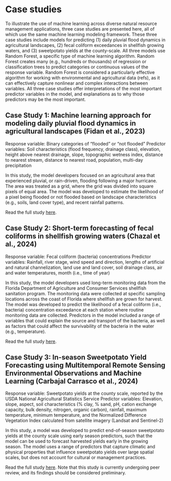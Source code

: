 # Case studies

To illustrate the use of machine learning across diverse natural resource management applications, three case studies are presented here, all of which use the same machine learning modeling framework. These three case studies include models for predicting (1) daily pluvial flood dynamics in agricultural landscapes, (2) fecal coliform exceedances in shellfish growing waters, and (3) sweetpotato yields at the county-scale. All three models use Random Forest, a specific type of machine learning algorithm. Random Forest creates many (e.g., hundreds or thousands) of regression or classification trees to predict categories or continuous values of the response variable. Random Forest is considered a particularly effective algorithm for working with environmental and agricultural data (refs), as it can effectively capture nonlinear and complex interactions between variables. All three case studies offer interpretations of the most important predictor variables in the model, and explanations as to why those predictors may be the most important. 

## Case Study 1: Machine learning approach for modeling daily pluvial flood dynamics in agricultural landscapes (Fidan et al., 2023)

Response variable: Binary categories of “flooded” or “not flooded”
Predictor variables: Soil characteristics (flood frequency, drainage class), elevation, height above nearest drainage, slope, topographic wetness index, distance to nearest stream, distance to nearest road, population, multi-day precipitation

In this study, the model developers focused on an agricultural area that experienced pluvial, or rain-driven, flooding following a major hurricane. The area was treated as a grid, where the grid was divided into square pixels of equal area. The model was developed to estimate the likelihood of a pixel being flooded or not flooded based on landscape characteristics (e.g., soils, land cover type), and recent rainfall patterns.

Read the full study [here](https://www.sciencedirect.com/science/article/pii/S1364815223001445?dgcid=author). 

## Case Study 2: Short-term forecasting of fecal coliforms in shellfish growing waters (Chazal et al., 2024)

Response variable: Fecal coliform (bacteria) concentrations
Predictor variables: Rainfall, river stage, wind speed and direction, lengths of artificial and natural channelization, land use and land cover, soil drainage class, air and water temperatures, month (i.e., time of year)

In this study, the model developers used long-term monitoring data from the Florida Department of Agriculture and Consumer Services shellfish sanitation program. The monitoring data were collected at specific sampling locations across the coast of Florida where shellfish are grown for harvest. The model was developed to predict the likelihood of a fecal coliform (i.e., bacteria) concentration exceedance at each station where routine monitoring data are collected. Predictors in the model included a range of variables that could explain the source and transport of the bacteria, as well as factors that could affect the survivability of the bacteria in the water (e.g., temperature). 

Read the full study [here](https://doi.org/10.1016/j.marpolbul.2024.116053). 

## Case Study 3: In-season Sweetpotato Yield Forecasting using Multitemporal Remote Sensing Environmental Observations and Machine Learning (Carbajal Carrasco et al., 2024)

Response variable: Sweetpotato yields at the county scale, reported by the USDA National Agricultural Statistics Service
Predictor variables: Elevation, slope, aspect, soil characteristics (% clay, % sand, pH, cation exchange capacity, bulk density, nitrogen, organic carbon), rainfall, maximum temperature, minimum temperature, and the Normalized Difference Vegetation Index calculated from satellite imagery (Landsat and Sentinel-2)

In this study, a model was developed to predict end-of-season sweetpotato yields at the county scale using early season predictors, such that the model can be used to forecast harvested yields early in the growing season. The model uses a range of predictors that capture climatic and physical properties that influence sweetpotato yields over large spatial scales, but does not account for cultural or management practices. 

Read the full study [here](https://doi.org/10.22541/essoar.171415899.94920111/v1). Note that this study is currently undergoing peer review, and its findings should be considered preliminary.
